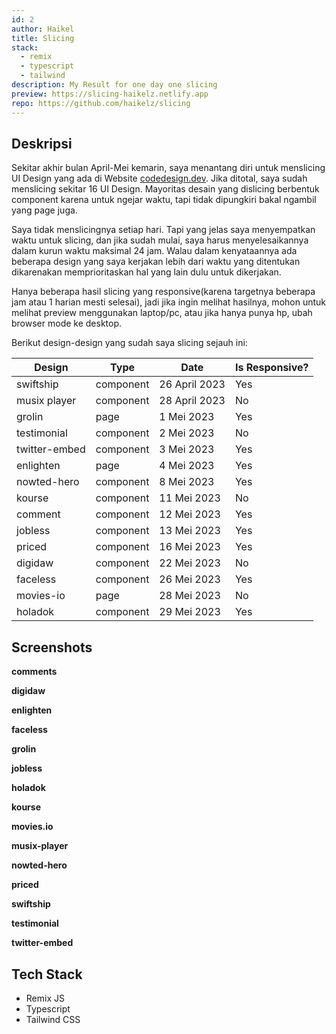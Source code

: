 ```yaml
---
id: 2
author: Haikel
title: Slicing
stack:
  - remix
  - typescript
  - tailwind
description: My Result for one day one slicing
preview: https://slicing-haikelz.netlify.app
repo: https://github.com/haikelz/slicing
---
```


<LightboxImage
  src="https://ik.imagekit.io/haikelz/works/slicing/slicing.png?updatedAt=1691495559233"
  alt="Slicing Result"
  fetchPriority="high"
/>

## Deskripsi

Sekitar akhir bulan April-Mei kemarin, saya menantang diri untuk menslicing UI Design yang ada di Website [codedesign.dev](https://codedesign.dev/). Jika ditotal, saya sudah menslicing sekitar 16 UI Design. Mayoritas desain yang dislicing berbentuk component karena untuk ngejar waktu, tapi tidak dipungkiri bakal ngambil yang page juga.

Saya tidak menslicingnya setiap hari. Tapi yang jelas saya menyempatkan waktu untuk slicing, dan jika sudah mulai, saya harus menyelesaikannya dalam kurun waktu maksimal 24 jam. Walau dalam kenyataannya ada beberapa design yang saya kerjakan lebih dari waktu yang ditentukan dikarenakan memprioritaskan hal yang lain dulu untuk dikerjakan.

Hanya beberapa hasil slicing yang responsive(karena targetnya beberapa jam atau 1 harian mesti selesai), jadi jika ingin melihat hasilnya, mohon untuk melihat preview menggunakan laptop/pc, atau jika hanya punya hp, ubah browser mode ke desktop.

Berikut design-design yang sudah saya slicing sejauh ini:

| Design        | Type      | Date          | Is Responsive? |
| ------------- | --------- | ------------- | -------------- |
| swiftship     | component | 26 April 2023 | Yes            |
| musix player  | component | 28 April 2023 | No             |
| grolin        | page      | 1 Mei 2023    | Yes            |
| testimonial   | component | 2 Mei 2023    | No             |
| twitter-embed | component | 3 Mei 2023    | Yes            |
| enlighten     | page      | 4 Mei 2023    | Yes            |
| nowted-hero   | component | 8 Mei 2023    | Yes            |
| kourse        | component | 11 Mei 2023   | No             |
| comment       | component | 12 Mei 2023   | Yes            |
| jobless       | component | 13 Mei 2023   | Yes            |
| priced        | component | 16 Mei 2023   | Yes            |
| digidaw       | component | 22 Mei 2023   | No             |
| faceless      | component | 26 Mei 2023   | Yes            |
| movies-io     | page      | 28 Mei 2023   | No             |
| holadok       | component | 29 Mei 2023   | Yes            |

## Screenshots

**comments**

<LightboxImage
  src="https://ik.imagekit.io/haikelz/works/slicing/comment.png?updatedAt=1691490361998"
  alt="Screenshot 1"
/>

**digidaw**

<LightboxImage
  src="https://ik.imagekit.io/haikelz/works/slicing/digidaw.png?updatedAt=1691490362670"
  alt="Screenshot 2"
/>

**enlighten**

<LightboxImage
  src="https://ik.imagekit.io/haikelz/works/slicing/enlighten.png?updatedAt=1691490362407"
  alt="Screenshot 3"
/>

**faceless**

<LightboxImage
  src="https://ik.imagekit.io/haikelz/works/slicing/faceless.png?updatedAt=1691490362200"
  alt="Screenshot 4"
/>

**grolin**

<LightboxImage
  src="https://ik.imagekit.io/haikelz/works/slicing/grolin-register.png?updatedAt=1691490362272"
  alt="Screenshot 5"
/>

<LightboxImage
  src="https://ik.imagekit.io/haikelz/works/slicing/grolin-login.png?updatedAt=1691490361811"
  alt="Screenshot 6"
/>

**jobless**

<LightboxImage
  src="https://ik.imagekit.io/haikelz/works/slicing/jobless.png?updatedAt=1691490358089"
  alt="Screenshot 7"
/>

**holadok**

<LightboxImage
  src="https://ik.imagekit.io/haikelz/works/slicing/holadok.png?updatedAt=1691490358567"
  alt="Screenshot 8"
/>

**kourse**

<LightboxImage
  src="https://ik.imagekit.io/haikelz/works/slicing/kourse.png?updatedAt=1691490358135"
  alt="Screenshot 9"
/>

**movies.io**

<LightboxImage
  src="https://ik.imagekit.io/haikelz/works/slicing/movies-io.png?updatedAt=1691490358242"
  alt="Screenshot 10"
/>

**musix-player**

<LightboxImage
  src="https://ik.imagekit.io/haikelz/works/slicing/musix-player.png?updatedAt=1691490358131"
  alt="Screenshot 11"
/>

**nowted-hero**

<LightboxImage
  src="https://ik.imagekit.io/haikelz/works/slicing/nowted-hero.png?updatedAt=1691490358456"
  alt="Screenshot 12"
/>

**priced**

<LightboxImage
  src="https://ik.imagekit.io/haikelz/works/slicing/priced.png?updatedAt=1691490358115"
  alt="Screenshot 13"
/>

**swiftship**

<LightboxImage
  src="https://ik.imagekit.io/haikelz/works/slicing/swiftship.png?updatedAt=1691490358045"
  alt="Screenshot 14"
/>

**testimonial**

<LightboxImage
  src="https://ik.imagekit.io/haikelz/works/slicing/testimonial.png?updatedAt=1691490358037"
  alt="Screenshot 15"
/>

**twitter-embed**

<LightboxImage
  src="https://ik.imagekit.io/haikelz/works/slicing/twitter-embed.png?updatedAt=1691490357856"
  alt="Screenshot 16"
/>

## Tech Stack

- Remix JS
- Typescript
- Tailwind CSS
